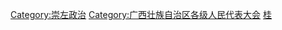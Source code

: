 [[Category:崇左政治|Category:崇左政治]]
[[Category:广西壮族自治区各级人民代表大会|Category:广西壮族自治区各级人民代表大会]]
[[Category:设区的市人民代表大会|桂]]